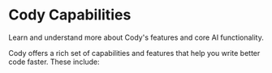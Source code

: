 <!-- Hackathon -->
# Cody Capabilities

<p className="subtitle">
  Learn and understand more about Cody's features and core AI functionality.
</p>

Cody offers a rich set of capabilities and features that help you write better code faster. These include:
<QuickLinks>

<QuickLink title="Chat" icon='lightbulb' href="/cody/capabilities/chat" description="Allows users to ask general programming questions or inquire about specific code." />

<QuickLink title="Autocomplete" icon='installation' href="/cody/capabilities/autocomplete" description="Suggests code completions as you type, utilizing context from your code, open files, and file history." />

<QuickLink title="Prompts & Commands" icon='theming' href="/cody/capabilities/commands" description="Provide predefined, reusable prompts for common actions, such as documenting code, explaining code, generating unit tests, and identifying code smells." />

<QuickLink title="OpenCtx Context Providers" icon='presets' href="/cody/capabilities/openctx" description="Add additional context sources from outside of your code base by leveraging OpenCtx Providers." />

<QuickLink title="Debug Code" icon='lightbulb' href="/cody/capabilities/debug-code" description="Helps you with identifying and fixing code errors and bugs." />

<QuickLink title="Cody Context Filters" icon='installation' href="/cody/capabilities/ignore-context" description="Cody helps you filter context based on a set of exclude and include rules." />

</QuickLinks>
